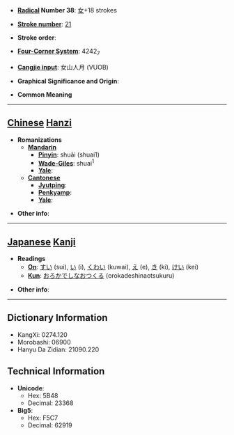 * '''[[Wiktionary:Chinese radical index| Radical]] Number 38''': [[Wiktionary:Chinese radical index 女|女]]+18 strokes

* '''[[Wiktionary:Chinese total strokes index|Stroke number]]''': [[Wiktionary:Chinese total strokes index 21|21]]

* '''Stroke order''': 

* '''[[Wiktionary:Chinese four corner index|Four-Corner System]]''': 4242<sub>7</sub>

* '''[[Wiktionary:Chinese Cangjie index|Cangjie input]]''': 女山人月 (VUOB)

* '''Graphical Significance and Origin''': 

* '''Common Meaning'''

----

== [[Chinese]] [[Hanzi]] ==

* '''Romanizations'''
** '''[[Mandarin]]'''
*** '''[[Pinyin]]''': shuāi (shuai1)
*** '''[[Wade-Giles]]''': shuai<sup>1</sup>
*** '''[[Yale]]''': 
** '''[[Cantonese]]'''
*** '''[[Jyutping]]''':
*** '''[[Penkyamp]]''': 
*** '''[[Yale]]''': 

* '''Other info''': 

----

== [[Japanese]] [[Kanji]] ==

* '''Readings'''
** '''[[On]]''': [[すい]] (sui), [[い]] (i), [[くわい]] (kuwai), [[え]] (e), [[き]] (ki), [[けい]] (kei)
** '''[[Kun]]''': [[おろかでしなおつくる]] (orokadeshinaotsukuru)

* '''Other info''':  

----

== Dictionary Information ==

* KangXi: 0274.120
* Morobashi: 06900
* Hanyu Da Zidian: 21090.220

== Technical Information ==

* '''Unicode''':
** Hex: 5B48
** Decimal: 23368
* '''Big5''':
** Hex: F5C7
** Decimal: 62919